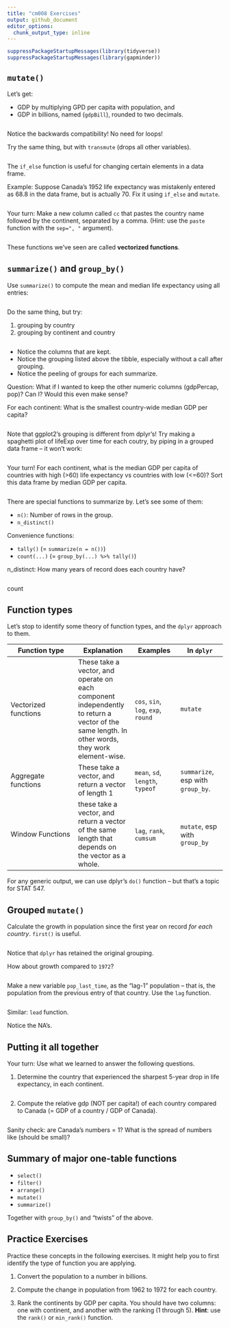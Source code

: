 ```yaml
---
title: "cm008 Exercises"
output: github_document
editor_options: 
  chunk_output_type: inline
---
```


```r
suppressPackageStartupMessages(library(tidyverse))
suppressPackageStartupMessages(library(gapminder))
```

## `mutate()`

Let's get: 

- GDP by multiplying GPD per capita with population, and
- GDP in billions, named (`gdpBill`), rounded to two decimals.

```r

```


Notice the backwards compatibility! No need for loops!

Try the same thing, but with `transmute` (drops all other variables). 

```r

```

The `if_else` function is useful for changing certain elements in a data frame.

Example: Suppose Canada's 1952 life expectancy was mistakenly entered as 68.8 in the data frame, but is actually 70. Fix it using `if_else` and `mutate`. 

```r

```


Your turn: Make a new column called `cc` that pastes the country name followed by the continent, separated by a comma. (Hint: use the `paste` function with the `sep=", "` argument).

```r

```

These functions we've seen are called __vectorized functions__. 

## `summarize()` and `group_by()`

Use `summarize()` to compute the mean and median life expectancy using all entries:

```r

```

Do the same thing, but try:

1. grouping by country
2. grouping by continent and country

```r

```

- Notice the columns that are kept. 
- Notice the grouping listed above the tibble, especially without a call after grouping.
- Notice the peeling of groups for each summarize. 

Question: What if I wanted to keep the other numeric columns (gdpPercap, pop)? Can I? Would this even make sense?

For each continent: What is the smallest country-wide median GDP per capita?

```r

```

Note that ggplot2's grouping is different from dplyr's! Try making a spaghetti plot of lifeExp over time for each coutry, by piping in a grouped data frame -- it won't work:

```r

```


Your turn! For each continent, what is the median GDP per capita of countries with high (>60) life expectancy vs countries with low (<=60)? Sort this data frame by median GDP per capita.

```r

```

There are special functions to summarize by. Let's see some of them:

- `n()`: Number of rows in the group.
- `n_distinct()`

Convenience functions:

- `tally()` (= `summarize(n = n())`)
- `count(...)` (= `group_by(...) %>% tally()`)

n_distinct: How many years of record does each country have?

```r

```

count

## Function types

Let's stop to identify some theory of function types, and the `dplyr` approach to them.

| Function type | Explanation | Examples | In `dplyr` |
|------|-----|----|----|
| Vectorized functions | These take a vector, and operate on each component independently to return a vector of the same length. In other words, they work element-wise. | `cos`, `sin`, `log`, `exp`, `round` | `mutate` |
| Aggregate functions | These take a vector, and return a vector of length 1 | `mean`, `sd`, `length`, `typeof` | `summarize`, esp with `group_by`. |
| Window Functions | these take a vector, and return a vector of the same length that depends on the vector as a whole. | `lag`, `rank`, `cumsum` | `mutate`, esp with `group_by` |

For any generic output, we can use dplyr's `do()` function -- but that's a topic for STAT 547. 

## Grouped `mutate()`

Calculate the growth in population since the first year on record _for each country_. `first()` is useful.

```r

```

Notice that `dplyr` has retained the original grouping.

How about growth compared to `1972`?

```r

```

Make a new variable `pop_last_time`, as the "lag-1" population -- that is, the population from the previous entry of that country. Use the `lag` function.

```r

```

Similar: `lead` function.

Notice the NA's. 

## Putting it all together

Your turn: Use what we learned to answer the following questions.

1. Determine the country that experienced the sharpest 5-year drop in life expectancy, in each continent.

```r

```

2. Compute the relative gdp (NOT per capita!) of each country compared to Canada (= GDP of a country / GDP of Canada).

```r

```

Sanity check: are Canada's numbers = 1? What is the spread of numbers like (should be small)?

## Summary of major one-table functions

- `select()`
- `filter()`
- `arrange()`
- `mutate()`
- `summarize()`

Together with `group_by()` and "twists" of the above. 


## Practice Exercises

Practice these concepts in the following exercises. It might help you to first identify the type of function you are applying.

1. Convert the population to a number in billions.

2. Compute the change in population from 1962 to 1972 for each country.

3. Rank the continents by GDP per capita. You should have two columns: one with continent, and another with the ranking (1 through 5). __Hint__: use the `rank()` or `min_rank()` function.
